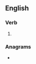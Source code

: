 ==English==

===Verb===
{{head|en|present participle}}

# {{present participle of|marbleize|lang=en|nocat=1}}

===Anagrams===
* {{anagrams|en|marbelizing}}